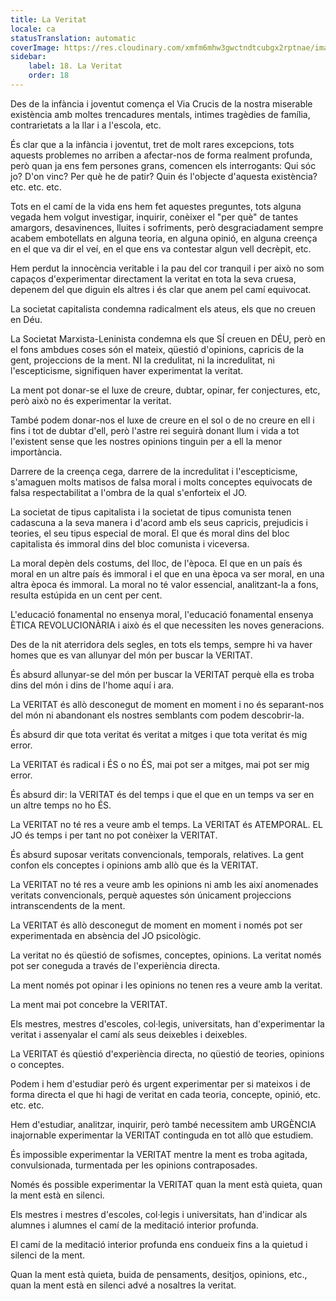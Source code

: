 ```yaml
---
title: La Veritat
locale: ca
statusTranslation: automatic
coverImage: https://res.cloudinary.com/xmfm6mhw3gwctndtcubgx2rptnae/image/upload/v1740337243/small_cover_educacion_fundamental_a051170f1c.webp
sidebar:
    label: 18. La Veritat
    order: 18
---
```

Des de la infància i joventut comença el Via Crucis de la nostra miserable existència amb moltes trencadures mentals, intimes tragèdies de família, contrarietats a la llar i a l'escola, etc.

És clar que a la infància i joventut, tret de molt rares excepcions, tots aquests problemes no arriben a afectar-nos de forma realment profunda, però quan ja ens fem persones grans, comencen els interrogants: Qui sóc jo? D'on vinc? Per què he de patir? Quin és l'objecte d'aquesta existència? etc. etc. etc.

Tots en el camí de la vida ens hem fet aquestes preguntes, tots alguna vegada hem volgut investigar, inquirir, conèixer el "per què" de tantes amargors, desavinences, lluites i sofriments, però desgraciadament sempre acabem embotellats en alguna teoria, en alguna opinió, en alguna creença en el que va dir el veí, en el que ens va contestar algun vell decrèpit, etc.

Hem perdut la innocència veritable i la pau del cor tranquil i per això no som capaços d'experimentar directament la veritat en tota la seva cruesa, depenem del que diguin els altres i és clar que anem pel camí equivocat.

La societat capitalista condemna radicalment els ateus, els que no creuen en Déu.

La Societat Marxista-Leninista condemna els que SÍ creuen en DÉU, però en el fons ambdues coses són el mateix, qüestió d'opinions, capricis de la gent, projeccions de la ment. NI la credulitat, ni la incredulitat, ni l'escepticisme, signifiquen haver experimentat la veritat.

La ment pot donar-se el luxe de creure, dubtar, opinar, fer conjectures, etc, però això no és experimentar la veritat.

També podem donar-nos el luxe de creure en el sol o de no creure en ell i fins i tot de dubtar d'ell, però l'astre rei seguirà donant llum i vida a tot l'existent sense que les nostres opinions tinguin per a ell la menor importància.

Darrere de la creença cega, darrere de la incredulitat i l'escepticisme, s'amaguen molts matisos de falsa moral i molts conceptes equivocats de falsa respectabilitat a l'ombra de la qual s'enforteix el JO.

La societat de tipus capitalista i la societat de tipus comunista tenen cadascuna a la seva manera i d'acord amb els seus capricis, prejudicis i teories, el seu tipus especial de moral. El que és moral dins del bloc capitalista és immoral dins del bloc comunista i viceversa.

La moral depèn dels costums, del lloc, de l'època. El que en un país és moral en un altre país és immoral i el que en una època va ser moral, en una altra època és immoral. La moral no té valor essencial, analitzant-la a fons, resulta estúpida en un cent per cent.

L'educació fonamental no ensenya moral, l'educació fonamental ensenya ÈTICA REVOLUCIONÀRIA i això és el que necessiten les noves generacions.

Des de la nit aterridora dels segles, en tots els temps, sempre hi va haver homes que es van allunyar del món per buscar la VERITAT.

És absurd allunyar-se del món per buscar la VERITAT perquè ella es troba dins del món i dins de l'home aquí i ara.

La VERITAT és allò desconegut de moment en moment i no és separant-nos del món ni abandonant els nostres semblants com podem descobrir-la.

És absurd dir que tota veritat és veritat a mitges i que tota veritat és mig error.

La VERITAT és radical i ÉS o no ÉS, mai pot ser a mitges, mai pot ser mig error.

És absurd dir: la VERITAT és del temps i que el que en un temps va ser en un altre temps no ho ÉS.

La VERITAT no té res a veure amb el temps. La VERITAT és ATEMPORAL. EL JO és temps i per tant no pot conèixer la VERITAT.

És absurd suposar veritats convencionals, temporals, relatives. La gent confon els conceptes i opinions amb allò que és la VERITAT.

La VERITAT no té res a veure amb les opinions ni amb les així anomenades veritats convencionals, perquè aquestes són únicament projeccions intranscendents de la ment.

La VERITAT és allò desconegut de moment en moment i només pot ser experimentada en absència del JO psicològic.

La veritat no és qüestió de sofismes, conceptes, opinions. La veritat només pot ser coneguda a través de l'experiència directa.

La ment només pot opinar i les opinions no tenen res a veure amb la veritat.

La ment mai pot concebre la VERITAT.

Els mestres, mestres d'escoles, col·legis, universitats, han d'experimentar la veritat i assenyalar el camí als seus deixebles i deixebles.

La VERITAT és qüestió d'experiència directa, no qüestió de teories, opinions o conceptes.

Podem i hem d'estudiar però és urgent experimentar per si mateixos i de forma directa el que hi hagi de veritat en cada teoria, concepte, opinió, etc. etc. etc.

Hem d'estudiar, analitzar, inquirir, però també necessitem amb URGÈNCIA inajornable experimentar la VERITAT continguda en tot allò que estudiem.

És impossible experimentar la VERITAT mentre la ment es troba agitada, convulsionada, turmentada per les opinions contraposades.

Només és possible experimentar la VERITAT quan la ment està quieta, quan la ment està en silenci.

Els mestres i mestres d'escoles, col·legis i universitats, han d'indicar als alumnes i alumnes el camí de la meditació interior profunda.

El camí de la meditació interior profunda ens condueix fins a la quietud i silenci de la ment.

Quan la ment està quieta, buida de pensaments, desitjos, opinions, etc., quan la ment està en silenci advé a nosaltres la veritat.

